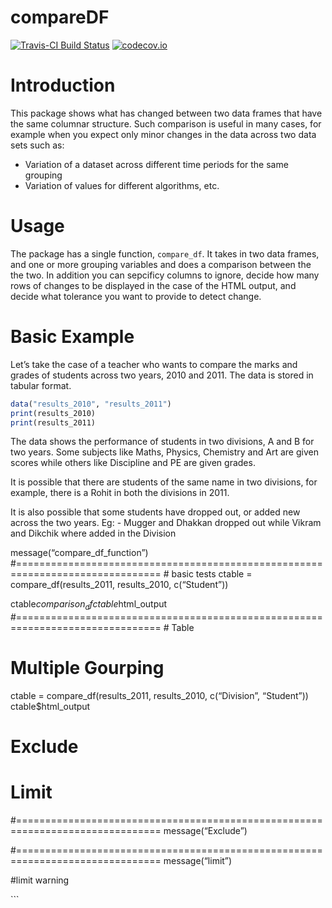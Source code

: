 
# compareDF

[![Travis-CI Build Status](https://travis-ci.org/alexsanjoseph/compareDF.svg?branch=master)](https://travis-ci.org/alexsanjoseph/compareDF)
[![codecov.io](http://codecov.io/github/alexsanjoseph/compareDF/coverage.svg?branch=master)](http://codecov.io/github/alexsanjoseph/compareDF?branch=master)

# Introduction

This package shows what has changed between two data frames that have the same columnar
structure. Such comparison is useful in many cases, for example when you expect only minor 
changes in the data across two data sets such as:

* Variation of a dataset across different time periods for the same grouping
* Variation of values for different algorithms, etc.

# Usage

The package has a single function, `compare_df`. It takes in two data frames, and one or 
more grouping variables and does a comparison between the the two. In addition you can 
sepcificy columns to ignore, decide how many rows of changes to be displayed in the case 
of the HTML output, and decide what tolerance you want to provide to detect change.

# Basic Example

Let's take the case of a teacher who wants to compare the marks and grades of students across
two years, 2010 and 2011. The data is stored in tabular format.

```r
data("results_2010", "results_2011")
print(results_2010)
print(results_2011)
```

The data shows the performance of students in two divisions, A and B for two years. Some subjects
like Maths, Physics, Chemistry and Art are given scores while others like Discipline and PE are 
given grades. 

It is possible that there are students of the same name in two divisions, for example, there is 
a Rohit in both the divisions in 2011.

It is also possible that some students have dropped out, or added new across the two years. 
Eg: - Mugger and Dhakkan dropped out while Vikram and Dikchik where added in the Division





message("compare_df_function")
#===============================================================================
# basic tests
ctable = compare_df(results_2011, results_2010, c("Student"))

ctable$comparison_df
ctable$html_output
#===============================================================================
# Table

# Multiple Gourping
ctable = compare_df(results_2011, results_2010, c("Division", "Student"))
ctable$html_output

# Exclude

# Limit


#===============================================================================
message("Exclude")

#===============================================================================
message("limit")

#limit warning



```

